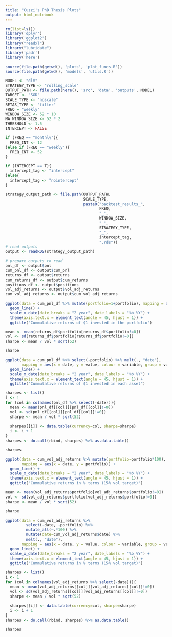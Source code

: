 ```yaml
---
title: "Cuzzi's PhD Thesis Plots"
output: html_notebook
---
```


```r
rm(list=ls())
library('dplyr')
library('ggplot2')
library("readxl")
library("lubridate")
library('padr')
library('here')

source(file.path(getwd(), 'plots', 'plot_funcs.R'))
source(file.path(getwd(), 'models', 'utils.R'))

MODEL <- "dlm"
STRATEGY_TYPE <- "rolling_scale"
OUTPUT_PATH <- file.path(here(), 'src', 'data', 'outputs', MODEL)
TARGET <- "SGD"
SCALE_TYPE <- "noscale"
BETAS_TYPE <- "filter"
FREQ = "weekly"
WINDOW_SIZE <- 52 * 10
MA_WINDOW_SIZE <- 52 * 2
THRESHOLD <- 1.5
INTERCEPT <- FALSE

if (FREQ == "monthly"){
  FREQ_INT <- 12
}else if (FREQ == "weekly"){
  FREQ_INT <- 52
}

if (INTERCEPT == T){
  intercept_tag <- "intercept"
}else{
  intercept_tag <- "nointercept"
}

```

```r
strategy_output_path <- file.path(OUTPUT_PATH,
                                  SCALE_TYPE,
                                  paste0("backtest_results_",
                                         FREQ,
                                         "_",
                                         WINDOW_SIZE,
                                         "_",
                                         STRATEGY_TYPE,
                                         "_",
                                         intercept_tag,
                                         ".rds"))
# read outputs
output <- readRDS(strategy_output_path)

# prepare outputs to read
pnl_df <- output$pnl
cum_pnl_df <- output$cum_pnl
returns_df <- output$returns
cum_returns_df <- output$cum_returns
positions_df <- output$positions
vol_adj_returns <- output$vol_adj_returns
cum_vol_adj_returns <- output$cum_vol_adj_returns
```

```r
ggplot(data = cum_pnl_df %>% mutate(portfolio=1+portfolio), mapping = aes(x = date, y = portfolio)) +
  geom_line() +
  scale_x_date(date_breaks = "2 year", date_labels = "%b %Y") + 
  theme(axis.text.x = element_text(angle = 45, hjust = 1)) +
  ggtitle("Cummulative returns of $1 invested in the portfolio")

```
```r
mean <- mean(returns_df$portfolio[returns_df$portfolio!=0])
vol <- sd(returns_df$portfolio[returns_df$portfolio!=0])
sharpe <- mean / vol * sqrt(52)

sharpe
```

```r
ggplot(data = cum_pnl_df %>% select(-portfolio) %>% melt(., "date"),
       mapping = aes(x = date, y = value, colour = variable, group = variable)) +
  geom_line() +
  scale_x_date(date_breaks = "2 year", date_labels = "%b %Y") + 
  theme(axis.text.x = element_text(angle = 45, hjust = 1)) +
  ggtitle("Cummulative returns of $1 invested in each asset")
```
```r
sharpes <- list()
i <- 1
for (col in colnames(pnl_df %>% select(-date))){
  mean <- mean(pnl_df[[col]][pnl_df[[col]]!=0])
  vol <- sd(pnl_df[[col]][pnl_df[[col]]!=0])
  sharpe <- mean / vol * sqrt(52)
  
  sharpes[[i]] <- data.table(currency=col, sharpe=sharpe)
  i <- i + 1
}
sharpes <- do.call(rbind, sharpes) %>% as.data.table()

sharpes
```


```r
ggplot(data = cum_vol_adj_returns %>% mutate(portfolio=portfolio*100),
       mapping = aes(x = date, y = portfolio)) +
  geom_line() +
  scale_x_date(date_breaks = "2 year", date_labels = "%b %Y") + 
  theme(axis.text.x = element_text(angle = 45, hjust = 1)) +
  ggtitle("Cummulative returns in % terms (15% vol target)")
```

```r
mean <- mean(vol_adj_returns$portfolio[vol_adj_returns$portfolio!=0])
vol <- sd(vol_adj_returns$portfolio[vol_adj_returns$portfolio!=0])
sharpe <- mean / vol * sqrt(52)

sharpe
```


```r
ggplot(data = cum_vol_adj_returns %>%
         select(-date, -portfolio) %>%
         mutate_all(~.*100) %>%
         mutate(date=cum_vol_adj_returns$date) %>%
         melt(., "date"),
       mapping = aes(x = date, y = value, colour = variable, group = variable)) +
  geom_line() +
  scale_x_date(date_breaks = "2 year", date_labels = "%b %Y") + 
  theme(axis.text.x = element_text(angle = 45, hjust = 1)) +
  ggtitle("Cummulative returns in % terms (15% vol target)")
```

```r
sharpes <- list()
i <- 1
for (col in colnames(vol_adj_returns %>% select(-date))){
  mean <- mean(vol_adj_returns[[col]][vol_adj_returns[[col]]!=0])
  vol <- sd(vol_adj_returns[[col]][vol_adj_returns[[col]]!=0])
  sharpe <- mean / vol * sqrt(52)
  
  sharpes[[i]] <- data.table(currency=col, sharpe=sharpe)
  i <- i + 1
}
sharpes <- do.call(rbind, sharpes) %>% as.data.table()

sharpes
```







